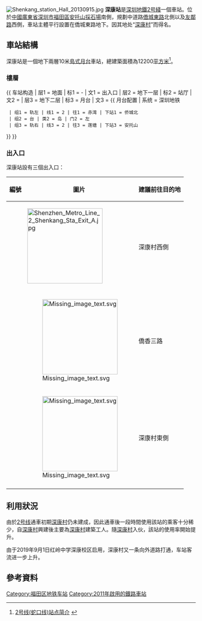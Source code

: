 {{noteTA
|G1=Transport
}}
{{Infobox station
|name = 深康 
|image = Shenkang station Platform 20130915.JPG
|caption = 
|eng_name = Shenkang 
|livery=palegreen
|namecolour=black
|linecolour={{深圳地铁色彩|2}}
|borough = {{CHN}}[[廣東省|廣東省]][[深圳市|深圳市]][[福田區|福田區]]
|address = [[安托山|安托山]]採石場南側
|coordinates={{coord|22|32|39|N|114|0|0|E|display=it|type:railwaystation}} 
|line = {{深圳地鐵|2|sl}} 
|platform = 2
|exits = 3 
|hours = 
|station_hours = 06:33－00:39
|opened = 2011年6月28日
|services= {{Adjacent stations|system=Shenzhen Metro |line1=2|left1=僑城北|right1=安托山}}
|structure = 地下車站
|platformtype = [[島式月台|島式月台]]
|route_map = {{Routemap|inline=yes|legend=no|map=
utSTRf!~MFADEg\utSTRg!~MFADEg~~{{RoutemapRoute|Licon=U|{{站|安托山}}}}
utSTR+BSl\utSTR+BSr!~num2r
utSTR+BSl!~num1l\utSTR+BSr~~'''B2'''
utSTRf!~MFADEf\utSTRg!~MFADEf~~{{RoutemapRoute|Licon=D|{{站|侨城北}}}}
|bottom = 
}}}}
[[File:Shenkang_station_Hall_20130915.jpg|thumb]]
'''深康站'''是[[深圳地鐵|深圳地鐵]][[深圳地鐵2号綫|2号綫]]一個車站。位於[[中華人民共和國|中國]][[廣東省|廣東省]][[深圳市|深圳市]][[福田區|福田區]][[安托山石礦場|安托山採石場]]南側，規劃中道路[[僑城東路|僑城東路]]北側以及[[友鄰路|友鄰路]]西側，車站主體平行設置在僑城東路地下。因其地处“[[深康村|深康村]]”而得名。

==車站結構==
深康站是一個地下兩層10米[[島式月台|島式月台]]車站，總建築面積為12200[[平方米|平方米]]<ref>[http://www.szmc.net/02constuction/pop.jsp?infoID=326 2号线(蛇口线)站点简介] {{webarchive|url=https://web.archive.org/web/20100206214946/http://www.szmc.net/02constuction/pop.jsp?infoID=326 |date=2010-02-06 }}</ref>。
===樓層===
{{ 车站构造
| 层1 = 地面 | 标1 = -
| 文1 = 出入口
| 层2 = 地下一层 | 标2 = 站厅
| 文2 = {{spml|站厅|售票机}}
| 层3 = 地下二层 | 标3 = 月台
| 文3 = {{ 月台配置 | 系统 = 深圳地铁
  | 组1 = 轨左 | 线1 = 2 | 往1 = 赤湾 | 下站1 = 侨城北
  | 组2 = 台 | 类2 = 岛 | 门2 = 左
  | 组3 = 轨右 | 线3 = 2 | 往3 = 莲塘 | 下站3 = 安托山
}}
}}

===出入口===
深康站設有三個出入口：
{| class="wikitable"
! 編號 !! 圖片 !! 建議前往目的地
|-
| {{港鐵出口|A}} || [[File:Shenzhen_Metro_Line_2_Shenkang_Sta_Exit_A.jpg|200px]] || 深康村西側
|-
| {{港鐵出口|B|附=升輪}} || [[File:Missing_image_text.svg|200px]] || 僑香三路
|-
| {{港鐵出口|C}} || [[File:Missing_image_text.svg|200px]] || 深康村東側
|-
| bgcolor="#EEEEEE" colspan=3 | {{港鐵出口|註=升輪}}
|}

==利用狀況==
由於[[深圳地铁2号线|2号线]]通車初期[[深康村|深康村]]仍未建成，因此通車後一段時間使用該站的乘客十分稀少，自[[深康村|深康村]]興建後主要為[[深康村|深康村]]建築工人。隨[[深康村|深康村]]入伙，該站的使用率開始提升。

由于2019年9月1日红岭中学深康校区启用，深康村又一条向外道路打通，车站客流进一步上升。

==參考資料==
{{commons category|Shenkang station}}
{{Reflist}}
{{深圳地鐵2號線車站}}
{{深圳地鐵車站列表|SZM}}

[[Category:福田区地铁车站|Category:福田区地铁车站]]
[[Category:2011年啟用的鐵路車站|Category:2011年啟用的鐵路車站]]